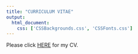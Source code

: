 ```yaml
--- 
title: "CURRICULUM VITAE"
output: 
  html_document:
    css: ['CSSBackgrounds.css', 'CSSFonts.css']
---
```


Please click [HERE](Barkdull_CV_May2020.pdf) for my CV. 

